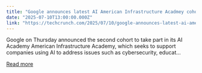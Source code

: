```yaml
---
title: "Google announces latest AI American Infrastructure Acadmey cohort"
date: "2025-07-10T13:00:00.000Z"
link: "https://techcrunch.com/2025/07/10/google-announces-latest-ai-american-infrastructure-acadmey-cohort/"
---
```


Google on Thursday announced the second cohort to take part in its AI Academy American Infrastructure Academy, which seeks to support companies using AI to address issues such as cybersecurity, educat...

[Read more](https://techcrunch.com/2025/07/10/google-announces-latest-ai-american-infrastructure-acadmey-cohort/)
